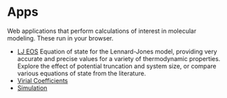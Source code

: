
# Apps

Web applications that perform calculations of interest in molecular modeling. These run in your browser.

- [LJ EOS](pathname:///apps/LJ_EOS) Equation of state for the Lennard-Jones model, providing very accurate and precise values for a variety of thermodynamic properties. Explore the effect of potential truncation and system size, or compare various equations of state from the literature. 
- [Virial Coefficients](pathname:///apps/virial)
- [Simulation](pathname:///apps/simulation)

